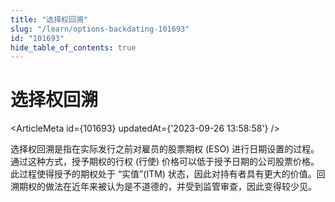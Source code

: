 ```yaml
---
title: "选择权回溯"
slug: "/learn/options-backdating-101693"
id: "101693"
hide_table_of_contents: true
---
```



# 选择权回溯

<ArticleMeta id={101693} updatedAt={'2023-09-26 13:58:58'} />
<div className='border-solid border-b border-t-0 my-4 border-[var(--ifm-color-gray-300)]' />

选择权回溯是指在实际发行之前对雇员的股票期权 (ESO) 进行日期设置的过程。通过这种方式，授予期权的行权 (行使) 价格可以低于授予日期的公司股票价格。此过程使得授予的期权处于 “实值”(ITM) 状态，因此对持有者具有更大的价值。回溯期权的做法在近年来被认为是不道德的，并受到监管审查，因此变得较少见。
